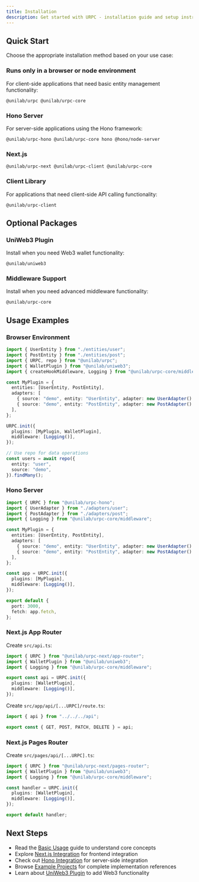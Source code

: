 ```yaml
---
title: Installation
description: Get started with URPC - installation guide and setup instructions
---
```


## Quick Start

Choose the appropriate installation method based on your use case:

### Runs only in a browser or node environment

For client-side applications that need basic entity management functionality:

```package-install
@unilab/urpc @unilab/urpc-core
```

### Hono Server

For server-side applications using the Hono framework:

```package-install
@unilab/urpc-hono @unilab/urpc-core hono @hono/node-server
```

### Next.js

```package-install
@unilab/urpc-next @unilab/urpc-client @unilab/urpc-core
```

### Client Library

For applications that need client-side API calling functionality:

```package-install
@unilab/urpc-client
```

## Optional Packages

### UniWeb3 Plugin

Install when you need Web3 wallet functionality:

```package-install
@unilab/uniweb3
```

### Middleware Support

Install when you need advanced middleware functionality:

```package-install
@unilab/urpc-core
```

## Usage Examples

### Browser Environment

```typescript
import { UserEntity } from "./entities/user";
import { PostEntity } from "./entities/post";
import { URPC, repo } from "@unilab/urpc";
import { WalletPlugin } from "@unilab/uniweb3";
import { createHookMiddleware, Logging } from "@unilab/urpc-core/middleware";

const MyPlugin = {
  entities: [UserEntity, PostEntity],
  adapters: [
    { source: "demo", entity: "UserEntity", adapter: new UserAdapter() },
    { source: "demo", entity: "PostEntity", adapter: new PostAdapter() },
  ],
};

URPC.init({
  plugins: [MyPlugin, WalletPlugin],
  middleware: [Logging()],
});

// Use repo for data operations
const users = await repo({
  entity: "user",
  source: "demo",
}).findMany();
```

### Hono Server

```typescript
import { URPC } from "@unilab/urpc-hono";
import { UserAdapter } from "./adapters/user";
import { PostAdapter } from "./adapters/post";
import { Logging } from "@unilab/urpc-core/middleware";

const MyPlugin = {
  entities: [UserEntity, PostEntity],
  adapters: [
    { source: "demo", entity: "UserEntity", adapter: new UserAdapter() },
    { source: "demo", entity: "PostEntity", adapter: new PostAdapter() },
  ],
};

const app = URPC.init({
  plugins: [MyPlugin],
  middleware: [Logging()],
});

export default {
  port: 3000,
  fetch: app.fetch,
};
```

### Next.js App Router

Create `src/api.ts`:

```typescript
import { URPC } from "@unilab/urpc-next/app-router";
import { WalletPlugin } from "@unilab/uniweb3";
import { Logging } from "@unilab/urpc-core/middleware";

export const api = URPC.init({
  plugins: [WalletPlugin],
  middleware: [Logging()],
});
```

Create `src/app/api/[...URPC]/route.ts`:

```typescript
import { api } from "../../../api";

export const { GET, POST, PATCH, DELETE } = api;
```

### Next.js Pages Router

Create `src/pages/api/[...URPC].ts`:

```typescript
import { URPC } from "@unilab/urpc-next/pages-router";
import { WalletPlugin } from "@unilab/uniweb3";
import { Logging } from "@unilab/urpc-core/middleware";

const handler = URPC.init({
  plugins: [WalletPlugin],
  middleware: [Logging()],
});

export default handler;
```


## Next Steps

- Read the [Basic Usage](/docs/basic-usage) guide to understand core concepts
- Explore [Next.js Integration](/docs/integrations/next) for frontend integration
- Check out [Hono Integration](/docs/integrations/hono) for server-side integration
- Browse [Example Projects](/docs/examples) for complete implementation references
- Learn about [UniWeb3 Plugin](/docs/plugins/uniweb3) to add Web3 functionality
